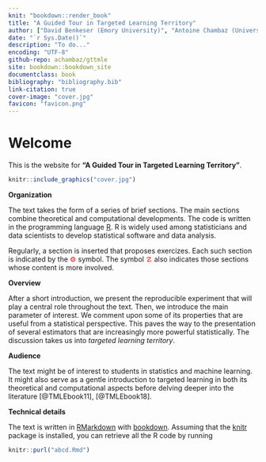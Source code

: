 ```yaml
---
knit: "bookdown::render_book"
title: "A Guided Tour in Targeted Learning Territory"
author: ["David Benkeser (Emory University)", "Antoine Chambaz (Université Paris Descartes)"]
date: "`r Sys.Date()`"
description: "To do..."
encoding: "UTF-8"
github-repo: achambaz/gttmle
site: bookdown::bookdown_site
documentclass: book
bibliography: "bibliography.bib"
link-citation: true
cover-image: "cover.jpg"
favicon: "favicon.png"
---
```






# Welcome {-} 

This   is  the   website   for   __"A  Guided   Tour   in  Targeted   Learning
Territory"__. 


```r
knitr::include_graphics("cover.jpg")
```


__Organization__ 

The text  takes the  form of  a series  of brief  sections. The  main sections
combine theoretical and computational developments. The code is written in the
programming language  [R](https://www.r-project.org).  R is widely  used among
statisticians and  data scientists  to develop  statistical software  and data
analysis. 

Regularly, a section  is inserted that proposes exercizes.   Each such section
is indicated by the  <span style="color:red">&#9881;</span> \gear symbol.  The
symbol  <span  style="color:red">&#9761;</span> \stixdanger{}  also  indicates
those sections whose content is more involved.

__Overview__

After a short introduction, we present the reproducible experiment that will
play a central role throughout the text. Then, we introduce the main parameter
of interest.  We  comment upon some of  its properties that are  useful from a
statistical perspective.  This paves  the way to  the presentation  of several
estimators that  are increasingly more powerful  statistically. The discussion
takes us into *targeted learning territory*.


__Audience__

The  text  might  be  of  interest  to  students  in  statistics  and  machine
learning. It might also serve as a gentle introduction to targeted learning in
both its theoretical and computational  aspects before delving deeper into the
literature [@TMLEbook11], [@TMLEbook18].

__Technical details__

The  text   is  written  in   [RMarkdown](https://rmarkdown.rstudio.com)  with
[bookdown](https://bookdown.org).           Assuming         that          the
[knitr](https://yihui.name/knitr/) package is installed,  you can retrieve all
the R code by running

```r
knitr::purl("abcd.Rmd")
```

<!--It is automatically rebuilt from
[source](https://github.com/achambaz/gttmle)                                by
[travis](http://travis-ci.org/).-->

